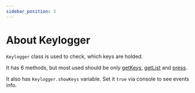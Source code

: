 ```yaml
---
sidebar_position: 3
---
```

# About Keylogger

`Keylogger` class is used to check, which keys are holded.

It has 6 methods, but most used should be only [getKeys](getKeys), [getList](getList) and [press](press).

It also has `Keylogger.showKeys` variable. Set it `true` via console to see events info.